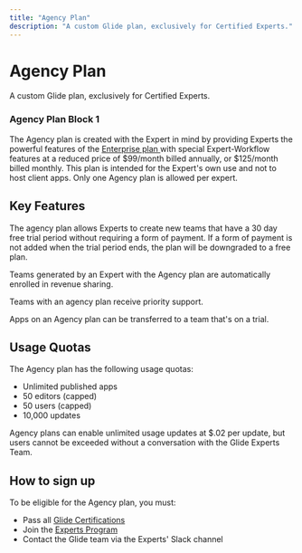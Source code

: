 ```yaml
---
title: "Agency Plan"
description: "A custom Glide plan, exclusively for Certified Experts."
---
```


# Agency Plan

A custom Glide plan, exclusively for Certified Experts.

### Agency Plan Block 1

The Agency plan is created with the Expert in mind by providing Experts the powerful features of the [Enterprise plan ](https://www.glideapps.com/pricing)with special Expert-Workflow features at a reduced price of $99/month billed annually, or $125/month billed monthly. This plan is intended for the Expert's own use and not to host client apps. Only one Agency plan is allowed per expert. 

## Key Features

The agency plan allows Experts to create new teams that have a 30 day free trial period without requiring a form of payment. If a form of payment is not added when the trial period ends, the plan will be downgraded to a free plan.

Teams generated by an Expert with the Agency plan are automatically enrolled in revenue sharing.

Teams with an agency plan receive priority support.

Apps on an Agency plan can be transferred to a team that's on a trial.

## Usage Quotas

The Agency plan has the following usage quotas:

- Unlimited published apps
- 50 editors (capped)
- 50 users (capped)
- 10,000 updates

Agency plans can enable unlimited usage updates at $.02 per update, but users cannot be exceeded without a conversation with the Glide Experts Team.

## How to sign up

To be eligible for the Agency plan, you must:

- Pass all [Glide Certifications](https://www.glideapps.com/certification)
- Join the [Experts Program](/reference/account/experts)
- Contact the Glide team via the Experts' Slack channel



